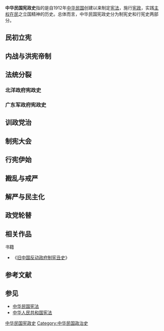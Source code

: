 {{expand|time=2012-10-15T02:44:57+00:00}}
{{unreferenced|time=2012-09-15T05:24:07+00:00}}

{{中华民国政治|憲法}}
{{中华民国宪政史}}

'''中华民国宪政史'''指的是自1912年[[中华民国|中华民国]]创建以来制定[[宪法|宪法]]，施行[[宪政|宪政]]，实践[[主权在民|主权在民]]之立国精神的历史。总体而言，中华民国宪政史分为制宪史和行宪史两部分。

==民初立宪==

==内战与洪宪帝制==

==法统分裂==
===北洋政府宪政史===

===广东军政府宪政史===

==训政党治==

==制宪大会==

==行宪伊始==

==戡乱与戒严==

==解严与民主化==

== 政党轮替 ==

== 相关作品 ==
;书籍
* 《[[旧中国反动政府制宪丑史|旧中国反动政府制宪丑史]]》

== 参考文献 ==
{{Reflist}}

== 参见 ==
{{Portal box|中华民国|政治|历史}}
* [[中华民国宪法|中华民国宪法]]
* [[中华人民共和国宪法|中华人民共和国宪法]]

[[Category:中华民国宪政史|]]
[[Category:中华民国政治史|Category:中华民国政治史]]